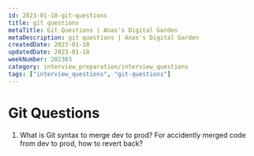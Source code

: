 ```yaml
---
id: 2023-01-18-git-questions
title: git questions
metaTitle: Git Questions | Anas's Digital Garden
metaDescription: git questions | Anas's Digital Garden
createdDate: 2023-01-18
updatedDate: 2023-01-18
weekNumber: 202303
category: interview_preparation/interview_questions
tags: ["interview_questions", "git-questions"]
---
```


# Git Questions

1. What is Git syntax to merge dev to prod? For accidently merged code from dev to prod, how to revert back?
